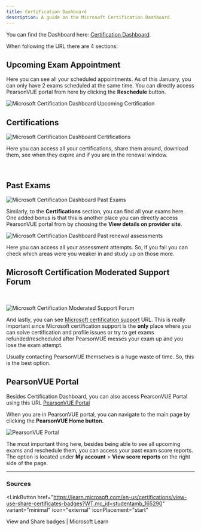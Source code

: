 ```yaml
---
title: Certification Dashboard
description: A guide on the Microsoft Certification Dashboard.
---
```


You can find the Dashboard here: [Certification Dashboard](https://learn.microsoft.com/users/me/credentials?tab=credentials-tab&WT.mc_id=studentamb_165290). 

When following the URL there are 4 sections:

## Upcoming Exam Appointment

Here you can see all your scheduled appointments. As of this January, you can only have 2 exams scheduled at the same time. You can directly access PearsonVUE portal from here by clicking the **Reschedule** button.

<img src="/upcomingexam.png" alt="Microsoft Certification Dashboard Upcoming Certification"/>

## Certifications

<img src="/dashboardcertifications.png" alt="Microsoft Certification Dashboard Certifications"/>

Here you can access all your certifications, share them around, download them, see when they expire and if you are in the renewal window.

&#x200B;

## Past Exams

<img src="/dashboardexams.png" alt="Microsoft Certification Dashboard Past Exams"/>

Similarly, to the **Certifications** section, you can find all your exams here. One added bonus is that this is another place you can directly access PearsonVUE portal from by choosing the **View details on provider site**.

<img src="/dashboardassessments.png" alt="Microsoft Certification Dashboard Past renewal assessments"/>

Here you can access all your assessment attempts. So, if you fail you can check which areas were you weaker in and study up on those more.

## Microsoft Certification Moderated Support Forum

&#x200B;

<img src="/dashboardsupport.png" alt="Microsoft Certification Moderated Support Forum"/>

And lastly, you can see [Microsoft certification support](https://trainingsupport.microsoft.com/en-us/mcp/forum) URL. This is really important since Microsoft certification support is the **only** place where you can solve certification and profile issues or try to get exams refunded/rescheduled after PearsonVUE messes your exam up and you lose the exam attempt.

Usually contacting PearsonVUE themselves is a huge waste of time. So, this is the best option.

## PearsonVUE Portal

Besides Certification Dashboard, you can also access PearsonVUE Portal using this URL [PearsonVUE Portal](https://wsr.pearsonvue.com/testtaker/registration/Dashboard/MICROSOFT)

When you are in PearsonVUE portal, you can navigate to the main page by clicking the **PearsonVUE Home button.**

<img src="/pearsonvueportal.png" alt="PearsonVUE Portal"/>

The most important thing here, besides being able to see all upcoming exams and reschedule them, you can access your past exam score reports. The option is located under **My account** \> **View score reports** on the right side of the page.

---

### Sources

<LinkButton
  href="https://learn.microsoft.com/en-us/certifications/view-use-share-certificates-badges?WT.mc_id=studentamb_165290"
  variant="minimal"
  icon="external"
  iconPlacement="start"
>
  View and Share badges | Microsoft Learn
</LinkButton>
